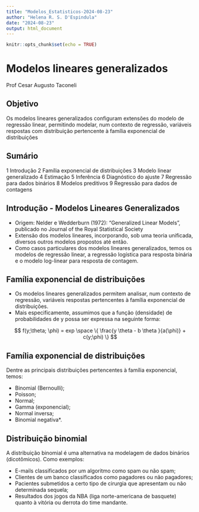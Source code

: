 ```yaml
---
title: "Modelos_Estatisticos-2024-08-23"
author: "Helena R. S. D'Espindula"
date: "2024-08-23"
output: html_document
---
```


```r
knitr::opts_chunk$set(echo = TRUE)
```

# Modelos lineares generalizados

Prof Cesar Augusto Taconeli

## Objetivo
Os modelos lineares generalizados configuram extensões do modelo de regressão linear, permitindo modelar, num contexto de regressão, variáveis respostas com distribuição pertencente à família exponencial de distribuições


## Sumário

1 Introdução
2 Família exponencial de distribuições
3 Modelo linear generalizado
4 Estimação
5 Inferência
6 Diagnóstico do ajuste
7 Regressão para dados binários
8 Modelos preditivos
9 Regressão para dados de contagens

## Introdução - Modelos Lineares Generalizados

- Origem: Nelder e Wedderburn (1972): “Generalized Linear Models”, publicado no Journal of the Royal Statistical Society
- Extensão dos modelos lineares, incorporando, sob uma teoria unificada, diversos outros modelos propostos até então.
- Como casos particulares dos modelos lineares generalizados, temos os modelos de regressão
linear, a regressão logística para resposta binária e o modelo log-linear para resposta de contagem.


## Família exponencial de distribuições

- Os modelos lineares generalizados permitem analisar, num contexto de regressão, variáveis
respostas pertencentes à família exponencial de distribuições.
- Mais especificamente, assumimos que a função (densidade) de probabilidades de y possa ser expressa na seguinte forma:

$$
f(y;\theta; \phi) = exp \space \{ \frac{y \theta - b \theta }{a(\phi)} + c(y;\phi) \}
$$


## Família exponencial de distribuições

Dentre as principais distribuições pertencentes à família exponencial, temos:

- Binomial (Bernoulli);
- Poisson;
- Normal;
- Gamma (exponencial);
- Normal inversa;
- Binomial negativa*.

## Distribuição binomial

A distribuição binomial é uma alternativa na modelagem de dados binários (dicotômicos).
Como exemplos:

- E-mails classificados por um algoritmo como spam ou não spam;
- Clientes de um banco classificados como pagadores ou não pagadores;
- Pacientes submetidos a certo tipo de cirurgia que apresentam ou não determinada sequela;
- Resultados dos jogos da NBA (liga norte-americana de basquete) quanto à vitória ou derrota do time mandante.


